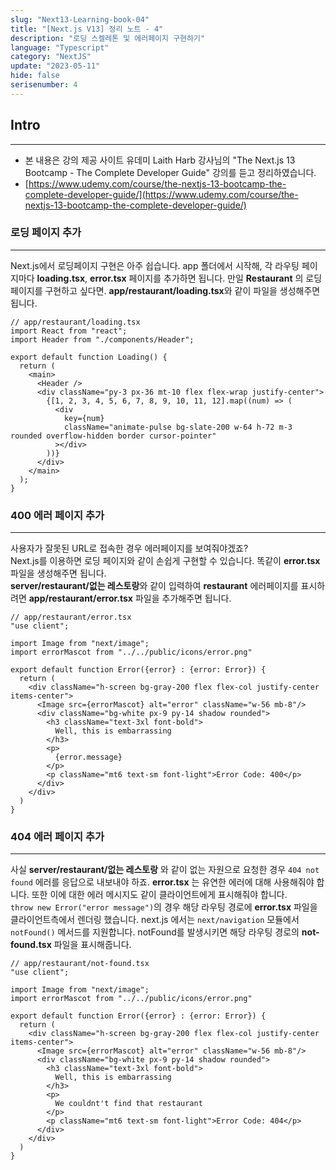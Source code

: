 ```yaml
---
slug: "Next13-Learning-book-04"
title: "[Next.js V13] 정리 노트 - 4"
description: "로딩 스켈레톤 및 에러페이지 구현하기"
language: "Typescript"
category: "NextJS"
update: "2023-05-11"
hide: false
serisenumber: 4
---
```

## Intro
---
- 본 내용은 강의 제공 사이트 유데미 Laith Harb 강사님의 "The Next.js 13 Bootcamp - The Complete Developer Guide" 강의를 듣고 정리하였습니다.
- [https://www.udemy.com/course/the-nextjs-13-bootcamp-the-complete-developer-guide/](https://www.udemy.com/course/the-nextjs-13-bootcamp-the-complete-developer-guide/)

### 로딩 페이지 추가
---
Next.js에서 로딩페이지 구현은 아주 쉽습니다. app 폴더에서 시작해, 각 라우팅 페이지마다 **loading.tsx**, **error.tsx** 페이지를 추가하면 됩니다.
만일 **Restaurant** 의 로딩페이지를 구현하고 싶다면. **app/restaurant/loading.tsx**와 같이 파일을 생성해주면 됩니다.
```tsx
// app/restaurant/loading.tsx
import React from "react";
import Header from "./components/Header";

export default function Loading() {
  return (
    <main>
      <Header />
      <div className="py-3 px-36 mt-10 flex flex-wrap justify-center">
        {[1, 2, 3, 4, 5, 6, 7, 8, 9, 10, 11, 12].map((num) => (
          <div
            key={num}
            className="animate-pulse bg-slate-200 w-64 h-72 m-3 rounded overflow-hidden border cursor-pointer"
          ></div>
        ))}
      </div>
    </main>
  );
}
```

### 400 에러 페이지 추가
---
사용자가 잘못된 URL로 접속한 경우 에러페이지를 보여줘야겠죠?  
Next.js를 이용하면 로딩 페이지와 같이 손쉽게 구현할 수 있습니다. 똑같이 **error.tsx** 파일을 생성해주면 됩니다.  
**server/restaurant/없는 레스토랑**와 같이 입력하여 **restaurant** 에러페이지를 표시하려면 **app/restaurant/error.tsx** 파일을 추가해주면 됩니다.
```tsx
// app/restaurant/error.tsx
"use client";

import Image from "next/image";
import errorMascot from "../../public/icons/error.png"

export default function Error({error} : {error: Error}) {
  return (
    <div className="h-screen bg-gray-200 flex flex-col justify-center items-center">
      <Image src={errorMascot} alt="error" className="w-56 mb-8"/>
      <div className="bg-white px-9 py-14 shadow rounded">
        <h3 className="text-3xl font-bold">
          Well, this is embarrassing
        </h3>
        <p>
          {error.message}
        </p>
        <p className="mt6 text-sm font-light">Error Code: 400</p>
      </div>
    </div>
  )
}
```

### 404 에러 페이지 추가 
---
사실 **server/restaurant/없는 레스토랑** 와 같이 없는 자원으로 요청한 경우 `404 not found` 에러를 응답으로 내보내야 하죠. **error.tsx** 는 유연한 에러에 대해 사용해줘야 합니다. 또한 이에 대한 에러 메시지도 같이 클라이언트에게 표시해줘야 합니다.  
`throw new Error("error message")`의 경우 해당 라우팅 경로에 **error.tsx** 파일을 클라이언트측에서 렌더링 했습니다. next.js 에서는 `next/navigation` 모듈에서 `notFound()` 메서드를 지원합니다. notFound를 발생시키면 해당 라우팅 경로의 **not-found.tsx** 파일을 표시해줍니다.
```tsx
// app/restaurant/not-found.tsx
"use client";

import Image from "next/image";
import errorMascot from "../../public/icons/error.png"

export default function Error({error} : {error: Error}) {
  return (
    <div className="h-screen bg-gray-200 flex flex-col justify-center items-center">
      <Image src={errorMascot} alt="error" className="w-56 mb-8"/>
      <div className="bg-white px-9 py-14 shadow rounded">
        <h3 className="text-3xl font-bold">
          Well, this is embarrassing
        </h3>
        <p>
          We couldnt't find that restaurant
        </p>
        <p className="mt6 text-sm font-light">Error Code: 404</p>
      </div>
    </div>
  )
}
```